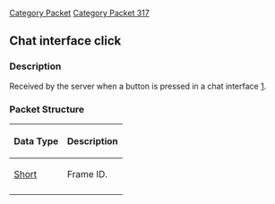 [[Category Packet]]
[[Category Packet 317]]
{{packet|name=Chat interface click|description=Received when a button is pressed, in a chat interface.|opcode=40|type=Fixed|length=2|revision=317}}
== Chat interface click ==

=== Description ===

Received by the server when a button is pressed in a chat interface [http://rswiki.moparisthebest.com/index.php?title=317:Chat_interface].

=== Packet Structure ===
{|border=2
! Data Type
! Description
|-
| [[Data Types#Standard data types|Short]]
| Frame ID.
|-
|}